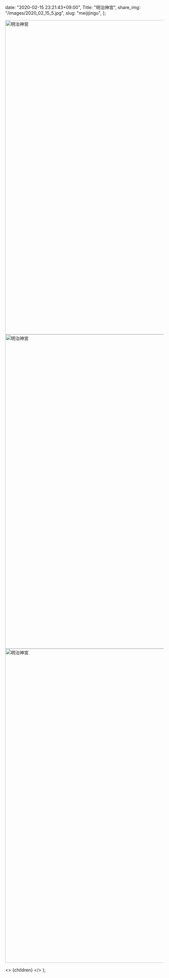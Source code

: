 
  date: "2020-02-15 23:21:43+09:00",
  Title: "明治神宮",
  share_img: "/images/2020_02_15_5.jpg",
  slug: "meijijingu",
};

<img src="/images/2020_02_15_4.jpg" alt="明治神宮" width="1500" height="1000" className="bg-gradient-to-r from-neutral-200 to-slate-200" />
<img src="/images/2020_02_15_5.jpg" alt="明治神宮" width="1500" height="1000" className="bg-gradient-to-r from-neutral-200 to-slate-200" />
<img src="/images/2020_02_15_6.jpg" alt="明治神宮" width="1500" height="1000" loading="lazy" className="bg-gradient-to-r from-neutral-200 to-slate-200" />

  <>
    <Head>
      <title>{meta.Title} | 異郷好実</title>
    </Head>
    <PostLayout meta={meta}>{children}</PostLayout>
  </>
);
